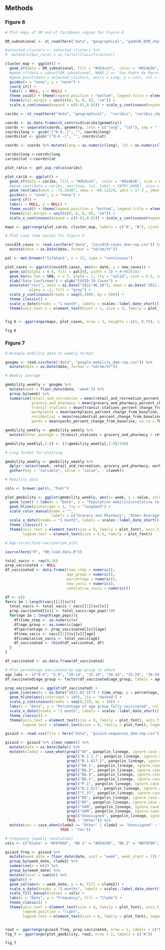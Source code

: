 
## Methods {.tabset}

### Figure 6

```r

# Plot maps of DR and of Caribbean region for Figure 6

DR_subnational <- st_read(here("data", "geographical", "gadm36_DOM_shp", "gadm36_DOM_2.shp"))

#selected_clusters <- selected_clusters %>% 
#  mutate(urban_rural = as.factor(Classification))

cluster_map <- ggplot() +
  geom_sf(data = DR_subnational, fill = "#d5dce3",  color = "#014636", size = 0.2) +  
  #geom_sf(data = subset(DR_subnational, NAME_2 == "San Pedro de Macorís" | NAME_2 == "Moca" | NAME_2 == "Santiago de los Caballeros"),  fill = "#0570b0", alpha = 0.5, color = "#045a8d", size = 0.2) +
  #geom_point(data = selected_clusters, aes(x = Long, y = Lat), col = ("#016c59"), size = 1.2, shape = 16) +
  guides(x = "none", y = "none") +
  coord_sf() +
  labs(x = NULL, y = NULL) +
  theme_void() + theme(legend.position = "bottom", legend.title = element_blank()) +
  theme(plot.margin = unit(c(0, 0, 0, 0), "cm")) +
  scale_x_continuous(expand = c(0.01,0.01)) + scale_y_continuous(expand = c(0.01,0.01))

caribs <- st_read(here("data", "geographical",  "caribis", "caribis.shp"))

coords <- as.data.frame(st_centroid(caribs$geometry))
coords <- separate(coords, geometry, into = c("long", "lat"), sep = " ")
coords$long <- gsub("[^0-9.-]", "", coords$long)
coords$lat <- gsub("[^0-9.-]", "", coords$lat)

coords <- coords %>% mutate(long = as.numeric(long), lat = as.numeric(lat))

caribs$long <-coords$long
caribs$lat <-coords$lat

plot_ratio <- get_asp_ratio(caribs)

plot_carib <- ggplot() +
  geom_sf(data = caribs, fill = "#d5dce3",  color = "#014636", size = 0.2) +  
  #geom_text(data = caribs, aes(long, lat, label = CNTRY_NAME), size = 1) +
  geom_rect(aes(xmin = -72.20307, xmax = -68.12224, ymin = 17.3 , ymax =20.2), fill = NA, col = "#014636", size = 0.4) +
  guides(x = "none", y = "none") +
  coord_sf() +
  labs(x = NULL, y = NULL) +
  theme_void() + theme(legend.position = "bottom", legend.title = element_blank()) +
  theme(plot.margin = unit(c(0, 0, 0, 0), "cm")) +
  scale_x_continuous(expand = c(0.01,0.01)) + scale_y_continuous(expand = c(0.01,0.01))

maps <- ggarrange(plot_carib, cluster_map, labels = c("A", "B"), vjust =2)

```

```r

# Plot case time series for Figure 6

covid19_cases <- read.csv(here("data", "covid19-cases_dom-rep.csv")) %>% 
  mutate(date = as.Date(date, format = "%d/%m/%Y"))

pal <- met.brewer("Isfahan1", n = 12, type = "continuous")

plot_cases <- ggplot(covid19_cases, aes(x= date, y = new_cases)) +
  geom_col(alpha = 0.6, fill = pal[9], width = 1) + #"#02818a"
  geom_ma(ma_fun = SMA, n = 7, alpha = 1, lty = "solid", size = 0.5, col = "#016c59") +
  xlab("Date Confirmed") + ylab("COVID-19 Cases") +
  annotate("rect", xmin = as.Date("2021-06-30"), xmax = as.Date("2021-10-12"), ymin = -1, ymax = 3000,
           alpha = .2, fill = "grey") +
  scale_y_continuous(breaks = seq(0,3000, by = 500)) +
  theme_classic() + 
  scale_x_date(breaks = "1 month", labels = scales::label_date_short(), limits = c(as.Date("2020-03-01"), as.Date("2021-12-15"))) +
  theme(axis.text.x = element_text(hjust = 1, size = 9, family = plot_font), axis.text.y = element_text(size = 9, family = plot_font), axis.title = element_text(size = 9, family = plot_font))


fig_6 <- ggarrange(maps, plot_cases, nrow = 2, heights = c(1, 0.75), labels = c("", "C"), vjust =-1, font.label = list(size = 14))

fig_6

```

### Figure 7


```r

# Wrangle mobility data to weekly format

googmo <- read.csv(here("data", "google-mobility_dom-rep.csv")) %>% 
  mutate(date = as.Date(date, format = "%d/%m/%Y"))

# Weekly average

gmobility_weekly <- googmo %>%
  mutate(week = floor_date(date, 'week')) %>%
  group_by(week) %>%
  summarise(retail_and_recreation = mean(retail_and_recreation_percent_change_from_baseline, na.rm = TRUE), 
            grocery_and_pharmacy = mean(grocery_and_pharmacy_percent_change_from_baseline, na.rm = TRUE),
            transit_stations = mean(transit_stations_percent_change_from_baseline, na.rm = TRUE),
            workplaces = mean(workplaces_percent_change_from_baseline, na.rm = TRUE),
            residential = mean(residential_percent_change_from_baseline, na.rm = TRUE),
            parks = mean(parks_percent_change_from_baseline, na.rm = TRUE)) 

gmobility_weekly <- gmobility_weekly %>% 
  mutate(other_average = (transit_stations + grocery_and_pharmacy + retail_and_recreation)/3)

gmobility_weekly[,2:8] <- (1+gmobility_weekly[,2:8]/100)

# Long format for plotting

gmobility_weekly <- gmobility_weekly %>%
  dplyr::select(week, retail_and_recreation, grocery_and_pharmacy, workplaces, residential, parks, other_average) %>%
  gather(key = "variable", value = "value", - c(week)) 


```

```r

# Mobility data

cols <- brewer.pal(6, "PuOr")

plot_gmobility <- ggplot(gmobility_weekly, aes(x= week, y = value, color = variable)) +
  geom_line() + labs(x = "Date", y = "Population mobility\nrelative to pre-pandemic baseline")  +
  geom_hline(yintercept = 1, lty = "longdash") +
  scale_color_manual(name = "",
                     labels = c("Grocery and Pharmacy", "Other Average", "Parks", "Residential", "Retail and Recreation", "Workplaces"), values = cols) + 
  scale_x_date(breaks = "1 month", labels = scales::label_date_short(), limits = c(as.Date("2020-03-01"), as.Date("2021-12-15"))) +
  theme_classic() +
  theme(axis.text = element_text(size = 9, family = plot_font), axis.title = element_text(size = 12, family = plot_font), legend.position = "bottom",
        legend.text = element_text(size = 8.5, family = plot_font)) 

```

```r

# Age-stratified vaccination plot

source(here("R", "00_load-data.R"))

total_vaccs <- rep(0,16)
prop_vaccinated <- NULL
df_vaccinated <- data.frame(time_step = numeric(),
                            age_group = numeric(),
                            percentage = numeric(),
                            new_vaccs = numeric(),
                            cumulative_vaccs = numeric())

df <- c()
for(v in 1:length(vacc[[1]]$v)){
  total_vaccs <- total_vaccs + vacc[[1]]$v[[v]]
  prop_vaccinated[[v]] <- total_vaccs/age_pops*100
  for(age in 1:length(age_pops)){ 
    df$time_step <- as.numeric(v)
    df$age_group <- as.numeric(age)
    df$percentage <- prop_vaccinated[[v]][age]
    df$new_vaccs <- vacc[[1]]$v[[v]][age]
    df$cumulative_vaccs <- total_vaccs[age]
    df_vaccinated <- rbind(df_vaccinated, df)
  }
}

df_vaccinated <- as.data.frame(df_vaccinated)

# Plot percentage vaccinated by age group to check
age_labs <- c("0-4", "5-9", "10-14", "15-19", "20-24", "25-29", "30-34", "35-39", "40-44", "45-49", "50-54", "55-59", "60-64", "65-69", "70-74", "75+")
df_vaccinated$age_group <- factor(df_vaccinated$age_group, labels = age_labs)

```

```r

prop_vaccinated <- ggplot(df_vaccinated) +
  geom_line(aes(x = as.Date("2021-02-15") + time_step, y = percentage, group = factor(age_group), col = factor(age_group))) +
  geom_hline(aes(yintercept = 100), lty = "dashed") + 
  scale_y_continuous(breaks = seq(0,110, by = 10)) +
  labs(x = "Date", y = "Percentage of age group fully vaccinated", col = "Age Group") +
  scale_x_date(breaks = "1 month", labels = scales::label_date_short(), limits = c(as.Date("2021-03-01"), as.Date("2021-12-15"))) +
  theme_classic() +
  theme(axis.text = element_text(size = 9, family = plot_font), axis.title = element_text(size = 12, family = plot_font), legend.position = "right",
        legend.text = element_text(size = 8, family = plot_font), legend.title = element_text(size = 12, family = plot_font)) 

```

```r

gisaid <- read.csv(file = here("data", "gisaid-sequences_dom-rep.csv"))

gisaid <- gisaid %>% clean_names() %>% 
  mutate(date = as.Date(date)) %>% 
  mutate(clade2 = case_when(grepl("AY", pangolin_lineage, ignore.case = TRUE) ~ "Delta",
                            grepl("B.1.1.7", pangolin_lineage, ignore.case = TRUE) ~ "Alpha",
                            grepl("B.1.617.2", pangolin_lineage, ignore.case = TRUE) ~ "Delta",
                            grepl("BA.1", pangolin_lineage, ignore.case = TRUE) ~ "BA.1",
                            grepl("BA.2", pangolin_lineage, ignore.case = TRUE) ~ "BA.2",
                            grepl("BA.4", pangolin_lineage, ignore.case = TRUE) ~ "BA.4_5",
                            grepl("BA.5", pangolin_lineage, ignore.case = TRUE) ~ "BA.4_5",
                            grepl("P.1", pangolin_lineage, ignore.case = TRUE) ~ "Gamma",
                            grepl("B.1.621", pangolin_lineage, ignore.case = TRUE) ~ "Mu",
                            grepl("C.37", pangolin_lineage, ignore.case = TRUE) ~ "Lambda",
                            grepl("BQ", pangolin_lineage, ignore.case = TRUE) ~ "BA.4_5",
                            grepl("BF", pangolin_lineage, ignore.case = TRUE) ~ "BA.4_5",
                            grepl("XAM", pangolin_lineage, ignore.case = TRUE) ~ "Recombinant_Omicron",
                            grepl("XAM", pangolin_lineage, ignore.case = TRUE) ~ "Recominant_Omicron",
                            grepl("Unassigned", pangolin_lineage, ignore.case = TRUE) ~ "Unassigned",
                            TRUE ~ "Other")) %>% 
  mutate(voc = case_when(clade2 == "Other" | clade2 == "Unassigned" ~ "No",
                         TRUE ~ "Yes"))
```

```r

# Frequency (weekly resolution)
cols <- c("Alpha" = "#F8766D", "BA.1" = "#DE8C00", "BA.2" = "#B79F00", "BA.4_5" = "#7CAE00", "Delta" = "#00BA38", "Gamma" = "#00C08B", "Iota" = "#00BFC4", "Lambda" = "#00B4F0", "Mu" = "#619CFF", "Omicron_Unassigned" = "#C77CFF", "Recombinant_Omicron" = "#F564E3", "Other" = "#FF64B0")

gisaid_freq <- gisaid %>% 
  mutate(week_date = floor_date(date, unit = "week", week_start = 1)) %>% 
  group_by(week_date, clade2) %>% 
  summarise(n = n()) %>% 
  group_by(week_date) %>% 
  mutate(total = sum(n)) %>%
  ggplot() +
  geom_col(aes(x = week_date, y = n, fill = clade2)) +
  scale_x_date(breaks = "2 months", labels = scales::label_date_short(), limits = c(as.Date("2020-03-01"), as.Date("2021-12-15"))) +
  scale_fill_manual(values = cols) +
  labs(x = "Date", y = "Frequency", fill = "Clade") +
  theme_classic() +
  theme(axis.text = element_text(size = 9, family = plot_font), axis.title = element_text(size = 12, family = plot_font), 
        legend.position = "right", 
        legend.text = element_text(size = 8, family = plot_font), legend.title = element_text(size = 12, family = plot_font)) 


row2 <- ggarrange(gisaid_freq, prop_vaccinated, nrow = 1, labels = c("B", "C"))
fig_7 <- ggarrange(plot_gmobility, row2, nrow = 2, labels = c("A"))
```

```r
fig_7
```

